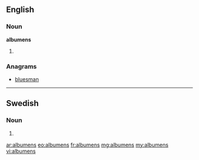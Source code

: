==English==

===Noun===
'''albumens''' {{p}}

# {{plural of|[[albumen#English|albumen]]}}

===Anagrams===
* [[bluesman#English|bluesman]]

----

==Swedish==

===Noun===
{{head|sv|noun form}}

# {{sv-noun-form-def-gen-pl|album}}

[[ar:albumens]]
[[eo:albumens]]
[[fr:albumens]]
[[mg:albumens]]
[[my:albumens]]
[[vi:albumens]]